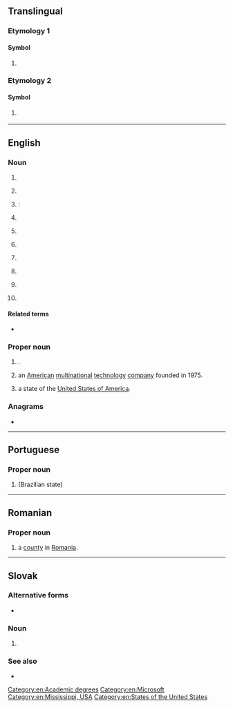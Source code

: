 {{also|Appendix:Variations of "ms"}}
==Translingual==

===Etymology 1===

====Symbol====
{{mul-symbol}}

# {{SI-unit-abbnp|mega|siemens|electrical conductance}}

===Etymology 2===

====Symbol====
{{mul-symbol}}

# {{ISO 3166|1|2|Montserrat}}
#: {{syn|mul|MSR|qq1={{w|ISO 3166-1 alpha-3|alpha-3}}}}

----

==English==

===Noun===
{{en-noun|~|es}}

# {{abbreviation of|en|manuscript}}
# {{lb|en|numismatics}} {{initialism of|en|[[mint]] [[state]]|dot=,}} {{n-g|a grading term.}}
# {{lb|en|nautical}} {{m|en|M/S}}: {{initialism of|en|[[motor ship]]}}
# {{lb|en|pharmaceutical drug}} {{initialism of|en|[[morphine]] [[sulfate]]}}
# {{lb|en|cardiology}} {{initialism of|en|[[mitral]] [[stenosis]]}}
# {{lb|en|neurology|uncountable}} {{initialism of|en|multiple sclerosis}}
# {{lb|en|academics}} {{initialism of|en|Master of Science}}
# {{initialism of|en|middle school}}
# {{lb|en|philately}} {{initialism of|en|[[mini]]-[[sheet]]}}
# {{lb|en|criminology}} {{initialism of|en|[[murder]] [[suicide]]}} 
====Related terms====
* {{sense|mitral stenosis}} {{l|en|MVS}}

===Proper noun===
{{en-proper noun}}

# {{initialism of|en|[[Mato Grosso do Sul]]|dot=,}} {{place|en|state|c/Brazil|a=a}}.
# {{initialism of|en|{{w|Microsoft}}|dot=:}} an [[American]] [[multinational]] [[technology]] [[company]] founded in 1975.
# {{abbreviation of|en|Mississippi|dot=,}} a state of the [[United States of America]].

===Anagrams===
* {{anagrams|en|a=ms|S & M|S&M|SM|Sm|sm|sm.}}

[[Category:en:Academic degrees]]
[[Category:en:Microsoft]]
[[Category:en:Mississippi, USA]]
[[Category:en:States of the United States]]
{{C|en|Ship prefixes}}

----

==Portuguese==

===Proper noun===
{{head|pt|proper noun}}

# {{abbreviation of|pt|Mato Grosso do Sul}} (Brazilian state)

----

==Romanian==

===Proper noun===
{{head|ro|proper noun}}

# {{abbreviation of|ro|Mureș|dot=,}} a [[county]] in [[Romania]].

----

==Slovak==

===Alternative forms===
* {{l|sk|Ms}} {{qualifier|world championship}}

===Noun===
{{head|sk|noun}}

# {{abbreviation of|sk|[[majstrovstvá]] [[sveta]]}} {{gloss|world championship}} {{qualifier|from [[majstrovstvo]]+[[sveta]]}} {{gloss|and other forms [[majstrovstiev]]/[[majstrovstvách]]/etc}}

===See also===
* {{pedia|lang=sk|Majstrovstvá sveta}}